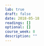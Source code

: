 ```yaml
---
lab: true
draft: false
date: 2018-05-18
readings: []
optional: []
course_week: 8
description: ""
---
```

